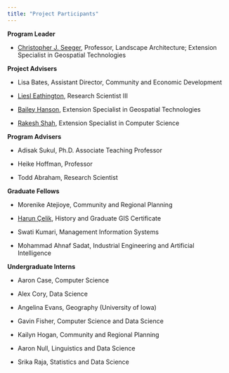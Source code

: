 ```yaml
---
title: "Project Participants"
---
```


**Program Leader**

-   [Christopher J. Seeger](https://dspg.iastate.edu/people/christopher-seeger), Professor, Landscape Architecture; Extension Specialist in Geospatial Technologies

**Project Advisers**

-   Lisa Bates, Assistant Director, Community and Economic Development

-   [Liesl Eathington](https://dspg.iastate.edu/people/liesl-eathington), Research Scientist III

-   [Bailey Hanson](https://dspg.iastate.edu/people/bailey-hanson), Extension Specialist in Geospatial Technologies

-   [Rakesh Shah](https://dspg.iastate.edu/people/rakesh-shah), Extension Specialist in Computer Science

**Program Advisers**

-   Adisak Sukul, Ph.D. Associate Teaching Professor

-   Heike Hoffman, Professor

-   Todd Abraham, Research Scientist

**Graduate Fellows**

-   Morenike Atejioye, Community and Regional Planning

-   [Harun Çelik](https://dspg.iastate.edu/people/harun-%C3%A7elik), History and Graduate GIS Certificate

-   Swati Kumari, Management Information Systems

-   Mohammad Ahnaf Sadat, Industrial Engineering and Artificial Intelligence

**Undergraduate Interns**

-   Aaron Case, Computer Science

-   Alex Cory, Data Science

-   Angelina Evans, Geography (University of Iowa)

-   Gavin Fisher, Computer Science and Data Science

-   Kailyn Hogan, Community and Regional Planning

-   Aaron Null, Linguistics and Data Science

-   Srika Raja, Statistics and Data Science
